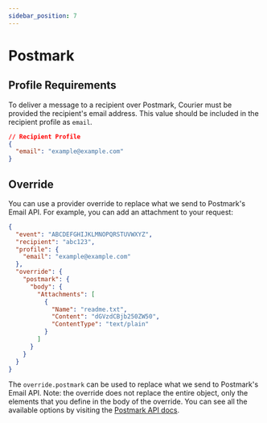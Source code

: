```yaml
---
sidebar_position: 7
---
```


# Postmark

## Profile Requirements

To deliver a message to a recipient over Postmark, Courier must be provided the recipient's email address. This value should be included in the recipient profile as `email`.

```json title=JSON
// Recipient Profile
{
  "email": "example@example.com"
}
```

## Override

You can use a provider override to replace what we send to Postmark's Email API. For example, you can add an attachment to your request:

```json title=JSON
{
  "event": "ABCDEFGHIJKLMNOPQRSTUVWXYZ",
  "recipient": "abc123",
  "profile": {
    "email": "example@example.com"
  },
  "override": {
    "postmark": {
      "body": {
        "Attachments": [
          {
            "Name": "readme.txt",
            "Content": "dGVzdCBjb250ZW50",
            "ContentType": "text/plain"
          }
        ]
      }
    }
  }
}
```

The `override.postmark` can be used to replace what we send to Postmark's Email API. Note: the override does not replace the entire object, only the elements that you define in the body of the override. You can see all the available options by visiting the [Postmark API docs](https://postmarkapp.com/developer/api/email-api).

